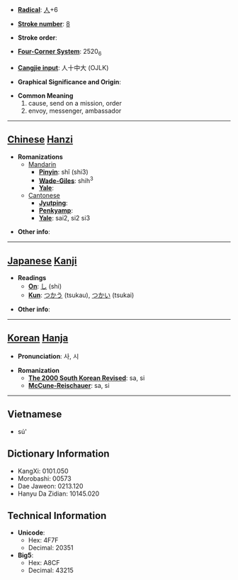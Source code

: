 * '''[[Wiktionary:Chinese radical index| Radical]]''': [[Wiktionary:Chinese radical index 人|人]]+6

* '''[[Wiktionary:Chinese total strokes index|Stroke number]]''': [[Wiktionary:Chinese total strokes index 8|8]]

* '''Stroke order''': 

* '''[[Wiktionary:Chinese four corner index|Four-Corner System]]''': 2520<sub>6</sub>

* '''[[Wiktionary:Chinese Cangjie index|Cangjie input]]''': 人十中大 (OJLK)

* '''Graphical Significance and Origin''': 

* '''Common Meaning'''
*#cause, send on a mission, order
*# envoy, messenger, ambassador


----

== [[Chinese]] [[Hanzi]] ==

* '''Romanizations'''
** [[Mandarin]]
*** '''[[Pinyin]]''': shǐ (shi3)
*** '''[[Wade-Giles]]''': shih<sup>3</sup>
*** '''[[Yale]]''': 
**[[Cantonese]]
***'''[[Jyutping]]''':
***'''[[Penkyamp]]''': 
***'''[[Yale]]''': sai2, si2 si3

* '''Other info''': 

----

== [[Japanese]] [[Kanji]] ==

* '''Readings'''
** '''[[On]]''': [[し]] (shi)
** '''[[Kun]]''': [[つかう]] (tsukau), [[つかい]] (tsukai)

* '''Other info''':  

----

== [[Korean]] [[Hanja]] ==

* '''Pronunciation''': 사, 시

* '''Romanization'''
** '''[[The 2000 South Korean Revised Romanization|The 2000 South Korean Revised]]''': sa, si
** '''[[McCune-Reischauer]]''': sa, si

----
==Vietnamese==

*sú'

== Dictionary Information ==

* KangXi: 0101.050
* Morobashi: 00573
* Dae Jaweon: 0213.120
* Hanyu Da Zidian: 10145.020

== Technical Information ==

* '''Unicode''':
** Hex: 4F7F
** Decimal: 20351
* '''Big5''':
** Hex: A8CF
** Decimal: 43215